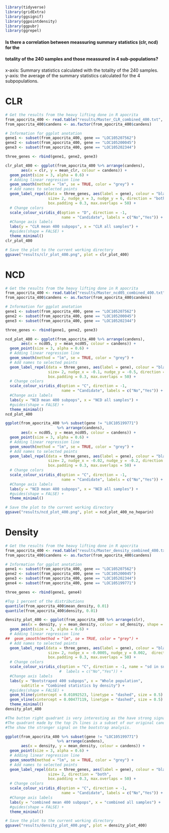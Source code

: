 ```r
library(tidyverse)
library(gridExtra)
library(ggsignif)
library(ggpointdensity)
library(ggpubr)
library(ggrepel)
```


#### Is there a correlation between meassuring summary statistics (clr, ncd) for the  
#### totality of the 240 samples and those meassured in 4 sub-populations? 
x-axis: Summary statistics calculated with the totality of the 240 samples.  
y-axis: the average of the summary statistics calculated for the 4 subpopulations.  

# CLR

```r
# Get the results from the heavy lifting done in R apocrita
from_apocrita_400 <- read.table("results/Master_CLR_combined_400.txt", header = TRUE)
from_apocrita_400$candens <- as.factor(from_apocrita_400$candens) 
```

```r
# Information for ggplot anotation
gene1 <- subset(from_apocrita_400, gene == "LOC105207562")
gene2 <- subset(from_apocrita_400, gene == "LOC105200045")
gene3 <- subset(from_apocrita_400, gene == "LOC105202344")

three_genes <- rbind(gene1, gene2, gene3)

```

```r

clr_plot_400 <- ggplot(from_apocrita_400 %>% arrange(candens), 
       aes(x = clr, y = mean_clr, colour = candens)) +
  geom_point(size = 3, alpha = 0.6) +
  # Adding linear regression line
  geom_smooth(method = "lm", se = TRUE, color = "grey") +  
  # Add names to selected points
  geom_label_repel(data = three_genes, aes(label = gene), colour = "black",
                   size= 2, nudge_x = 3, nudge_y = 6, direction = "both",
                   box.padding = 0.3, max.overlaps = 50) +
  # Change colors
  scale_colour_viridis_d(option = "D", direction = -1, 
                         name = "Candidate", labels = c("No","Yes")) + 
  #Change axis labels
  labs(y = "CLR mean 400 subpops", x = "CLR all samples") + 
  #guides(shape = FALSE) +
  theme_minimal()
clr_plot_400
```

```r

# Save the plot to the current working directory
ggsave("results/clr_plot_400.png", plot = clr_plot_400)

```

# NCD

```r
# Get the results from the heavy lifting done in R apocrita
from_apocrita_400 <- read.table("results/Master_ncd05_combined_400.txt", header = TRUE)
from_apocrita_400$candens <- as.factor(from_apocrita_400$candens) 

```

```r
# Information for ggplot anotation
gene1 <- subset(from_apocrita_400, gene == "LOC105207562")
gene2 <- subset(from_apocrita_400, gene == "LOC105200045")
gene3 <- subset(from_apocrita_400, gene == "LOC105202344")

three_genes <- rbind(gene1, gene2, gene3)

```

```r

ncd_plot_400 <- ggplot(from_apocrita_400 %>% arrange(candens), 
       aes(x = ncd05, y = mean_ncd05, colour = candens)) +
  geom_point(size = 3, alpha = 0.6) +
  # Adding linear regression line
  geom_smooth(method = "lm", se = TRUE, color = "grey") +  
  # Add names to selected points
  geom_label_repel(data = three_genes, aes(label = gene), colour = "black",
                   size= 2, nudge_x = -0.1, nudge_y = -0.5, direction = "both",
                   box.padding = 0.3, max.overlaps = 50) +
  # Change colors
  scale_colour_viridis_d(option = "C", direction = -1, 
                         name = "Candidate", labels = c("No","Yes")) + 
  #Change axis labels
  labs(y = "NCD mean 400 subpops", x = "NCD all samples") + 
  #guides(shape = FALSE) +
  theme_minimal()
ncd_plot_400
```

```r

ggplot(from_apocrita_400 %>% subset(gene != "LOC105199771") 
                       %>% arrange(candens), 
       aes(x = ncd05, y = mean_ncd05, colour = candens)) +
  geom_point(size = 3, alpha = 0.6) +
  # Adding linear regression line
  geom_smooth(method = "lm", se = TRUE, color = "grey") +  
  # Add names to selected points
  geom_label_repel(data = three_genes, aes(label = gene), colour = "black",
                   size= 2, nudge_x = -0.02, nudge_y = -0.2, direction = "both",
                   box.padding = 0.3, max.overlaps = 50) +
  # Change colors
  scale_colour_viridis_d(option = "C", direction = -1, 
                         name = "Candidate", labels = c("No","Yes")) + 
  #Change axis labels
  labs(y = "NCD mean 400 subpops", x = "NCD all samples") + 
  #guides(shape = FALSE) +
  theme_minimal()

```

```r

# Save the plot to the current working directory
ggsave("results/ncd_plot_400.png", plot = ncd_plot_400_no_heparin)

```

# Density

```r
# Get the results from the heavy lifting done in R apocrita
from_apocrita_400 <- read.table("results/Master_density_combined_400.txt", header = TRUE)
from_apocrita_400$candens <- as.factor(from_apocrita_400$candens) 

```

```r
# Information for ggplot anotation
gene1 <- subset(from_apocrita_400, gene == "LOC105207562")
gene2 <- subset(from_apocrita_400, gene == "LOC105200045")
gene3 <- subset(from_apocrita_400, gene == "LOC105202344")
gene4 <- subset(from_apocrita_400, gene == "LOC105199771")

three_genes <- rbind(gene1, gene4)

#Top 1 percent of the distributions 
quantile(from_apocrita_400$mean_density, 0.01)
quantile(from_apocrita_400$density, 0.01)
```

```r

density_plot_400 <- ggplot(from_apocrita_400 %>% arrange(clr), 
       aes(x = density, y = mean_density, colour = sd_density, shape = candens)) +
  geom_point(size = 3, alpha = 0.6) +
  # Adding linear regression line
##  geom_smooth(method = "lm", se = TRUE, color = "grey") +  
  # Add names to selected points
  geom_label_repel(data = three_genes, aes(label = gene), colour = "black",
                   size= 2, nudge_x = -0.0005, nudge_y = 0.002,  direction = "both",
                   box.padding = 0.3, max.overlaps = 50) +
  # Change colors
  scale_colour_viridis_c(option = "C", direction = -1, name = "sd in subpops") + #, 
                        #  labels = c("No","Yes")) + 
  #Change axis labels
  labs(y = "Bootstraped 400 subpops", x = "Whole population", 
       subtitle = "Combined statistics by density") + 
  #guides(shape = FALSE) +
  geom_hline(yintercept = 0.01092523, linetype = "dashed", size = 0.5) +
  geom_vline(xintercept = 0.00477119, linetype = "dashed", size = 0.5) +
  theme_minimal()
density_plot_400

#The button right quadrant is very interesting as the have strong signal in both all- and bootstrap-subpopultaion samples.
#The quadrant made by the top 1% lines is a subset of our original candidate genes.
#The show the stronger signal on the bootstrap analysis.
```

```r

ggplot(from_apocrita_400 %>% subset(gene != "LOC105199771") 
                       %>% arrange(candens), 
       aes(x = density, y = mean_density, colour = candens)) +
  geom_point(size = 3, alpha = 0.6) +
  # Adding linear regression line
  geom_smooth(method = "lm", se = TRUE, color = "grey") +  
  # Add names to selected points
  geom_label_repel(data = three_genes, aes(label = gene), colour = "black",
                   size= 2, direction = "both",
                   box.padding = 0.3, max.overlaps = 50) +
  # Change colors
  scale_colour_viridis_d(option = "C", direction = -1, 
                         name = "Candidate", labels = c("No","Yes")) + 
  #Change axis labels
  labs(y = "combined mean 400 subpops", x = "combined all samples") + 
  #guides(shape = FALSE) +
  theme_minimal()

```

```r

# Save the plot to the current working directory
ggsave("results/density_plot_400.png", plot = density_plot_400)

```



